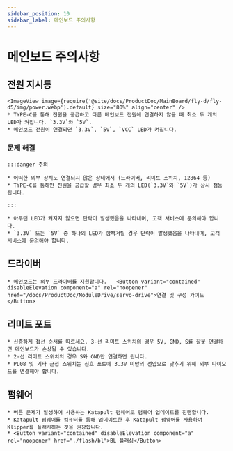 ```yaml
---
sidebar_position: 10
sidebar_label: 메인보드 주의사항
---
```


# 메인보드 주의사항

## 전원 지시등
    <ImageView image={require('@site/docs/ProductDoc/MainBoard/fly-d/fly-d5/img/power.webp').default} size="80%" align="center" />
    * TYPE-C를 통해 전원을 공급하고 다른 메인보드 전원에 연결하지 않을 때 최소 두 개의 LED가 켜집니다. `3.3V`와 `5V`.
    * 메인보드 전원이 연결되면 `3.3V`, `5V`, `VCC` LED가 켜집니다.

### 문제 해결

    :::danger 주의

    * 어떠한 외부 장치도 연결되지 않은 상태에서 (드라이버, 리미트 스위치, 12864 등)
    * TYPE-C를 통해만 전원을 공급할 경우 최소 두 개의 LED(`3.3V`와 `5V`)가 상시 점등됩니다.

    :::

    * 아무런 LED가 켜지지 않으면 단락이 발생했음을 나타내며, 고객 서비스에 문의해야 합니다.
    * `3.3V` 또는 `5V` 중 하나의 LED가 깜빡거릴 경우 단락이 발생했음을 나타내며, 고객 서비스에 문의해야 합니다.

## 드라이버

    * 메인보드는 외부 드라이버를 지원합니다.   <Button variant="contained" disableElevation component="a" rel="noopener" href="/docs/ProductDoc/ModuleDrive/servo-drive">연결 및 구성 가이드</Button>

## 리미트 포트

    * 신중하게 접선 순서를 따르세요. 3-선 리미트 스위치의 경우 5V, GND, S를 잘못 연결하면 메인보드가 손상될 수 있습니다.
    * 2-선 리미트 스위치의 경우 S와 GND만 연결하면 됩니다.
    * PL08 및 기타 근접 스위치는 신호 포트에 3.3V 미만의 전압으로 낮추기 위해 외부 다이오드를 연결해야 합니다.

## 펌웨어

    * 버튼 문제가 발생하여 사용하는 Katapult 펌웨어로 펌웨어 업데이트를 진행합니다.
    * Katapult 펌웨어를 컴퓨터를 통해 업데이트한 후 Katapult 펌웨어를 사용하여 Klipper를 플래시하는 것을 권장합니다.
    * <Button variant="contained" disableElevation component="a" rel="noopener" href="./flash/bl">BL 플래싱</Button>
